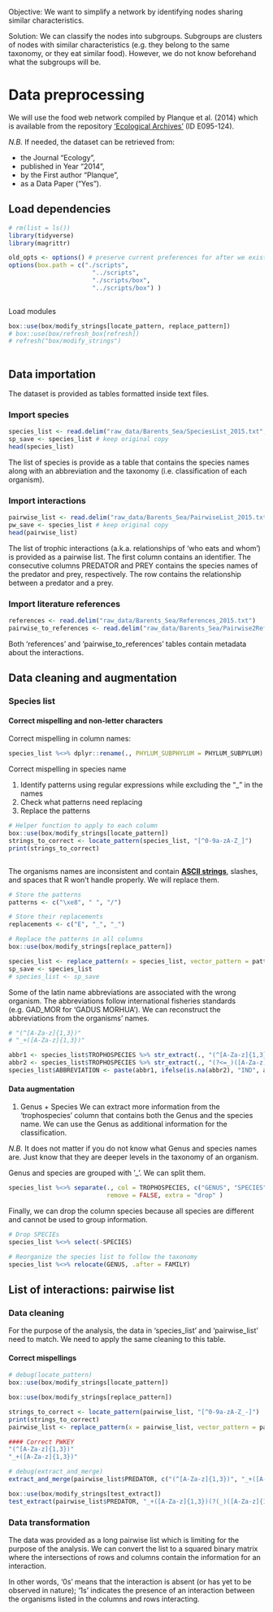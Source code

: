 Objective: We want to simplify a network by identifying nodes sharing similar characteristics.

Solution: We can classify the nodes into subgroups. Subgroups are clusters of nodes with similar characteristics (e.g. they belong to the same taxonomy, or they eat similar food). However, we do not know beforehand what the subgroups will be.

# Data preprocessing
We will use the food web network compiled by Planque et al. (2014) which is available from the repository ['Ecological Archives'](https://esapubs.org/archive/search.php?journal=E&year=2014&firstAuthor=Planque&isDP=1) (ID E095-124).

_N.B._ If needed, the dataset can be retrieved from:

- the Journal "Ecology",
- published in Year "2014",
- by the First author "Planque",
- as a Data Paper ("Yes").

## Load dependencies
```r
# rm(list = ls())
library(tidyverse)
library(magrittr)

old_opts <- options() # preserve current preferences for after we exist the function
options(box.path = c("./scripts", 
                       "../scripts",
                       "./scripts/box",
                       "../scripts/box") )
  

```

Load modules
```r
box::use(box/modify_strings[locate_pattern, replace_pattern])
# box::use(box/refresh_box[refresh])
# refresh("box/modify_strings")
         
```

## Data importation



The dataset is provided as tables formatted inside text files.

### Import species
```r
species_list <- read.delim("raw_data/Barents_Sea/SpeciesList_2015.txt", header = TRUE)
sp_save <- species_list # keep original copy
head(species_list)

```

The list of species is provide as a table that contains the species names along with an abbreviation and the taxonomy (i.e. classification of each organism).

### Import interactions
```r
pairwise_list <- read.delim("raw_data/Barents_Sea/PairwiseList_2015.txt", header = TRUE)
pw_save <- species_list # keep original copy
head(pairwise_list)
```
The list of trophic interactions (a.k.a. relationships of 'who eats and whom') is provided as a pairwise list. The first column contains an identifier.
The consecutive columns PREDATOR and PREY contains the species names of the predator and prey, respectively. The row contains the relationship between a predator and a prey.

### Import literature references
```r
references <- read.delim("raw_data/Barents_Sea/References_2015.txt")
pairwise_to_references <- read.delim("raw_data/Barents_Sea/Pairwise2References_2015.txt")
```
Both 'references' and 'pairwise_to_references' tables contain metadata about the interactions.

## Data cleaning and augmentation
### Species list

#### Correct mispelling and non-letter characters

Correct mispelling in column names:
```r

species_list %<>% dplyr::rename(., PHYLUM_SUBPHYLUM = PHYLUM_SUBPYLUM)

```

Correct mispelling in species name

1. Identify patterns using regular expressions while excluding the "_" in the names
2. Check what patterns need replacing
2. Replace the patterns
```r

# Helper function to apply to each column
box::use(box/modify_strings[locate_pattern])
strings_to_correct <- locate_pattern(species_list, "[^0-9a-zA-Z_]")
print(strings_to_correct)



```
The organisms names are inconsistent and contain [**ASCII strings**](https://www.ascii-code.com/), slashes, and spaces that R won't handle properly.
We will replace them.

```r
# Store the patterns
patterns <- c("\xe8", " ", "/")

# Store their replacements
replacements <- c("E", "_", "_")

# Replace the patterns in all columns
box::use(box/modify_strings[replace_pattern])

species_list <- replace_pattern(x = species_list, vector_pattern = patterns, vector_replacement = replacements )
sp_save <- species_list
# species_list <- sp_save
```

Some of the latin name abbreviations are associated with the wrong organism. The abbreviations follow international fisheries standards (e.g. GAD_MOR for 'GADUS MORHUA'). We can reconstruct the abbreviations from the organisms' names.

```r

# "(^[A-Za-z]{1,3})"
# "_+([A-Za-z]{1,3})"

abbr1 <- species_list$TROPHOSPECIES %>% str_extract(., "(^[A-Za-z]{1,3})")
abbr2 <- species_list$TROPHOSPECIES %>% str_extract(., "(?<=_)([A-Za-z]{1,3})")
species_list$ABBREVIATION <- paste(abbr1, ifelse(is.na(abbr2), "IND", abbr2), sep="_" )

```


#### Data augmentation

1. Genus + Species
We can extract more information from the 'trophospecies' column that contains both the Genus and the species name. We can use the Genus as additional information for the classification.

_N.B._ It does not matter if you do not know what Genus and species names are. Just know that they are deeper levels in the taxonomy of an organism.

Genus and species are grouped with '_'. We can split them.

```r
species_list %<>% separate(., col = TROPHOSPECIES, c("GENUS", "SPECIES"), 
                           remove = FALSE, extra = "drop" )

```
Finally, we can drop the column species because all species are different and cannot be used to group information.

```r
# Drop SPECIEs
species_list %<>% select(-SPECIES)

# Reorganize the species list to follow the taxonomy
species_list %<>% relocate(GENUS, .after = FAMILY)
```

## List of interactions: pairwise list
### Data cleaning

For the purpose of the analysis, the data in 'species_list' and 'pairwise_list' need to match.
We need to apply the same cleaning to this table.

#### Correct mispellings
```r
# debug(locate_pattern)
box::use(box/modify_strings[locate_pattern])

box::use(box/modify_strings[replace_pattern])

strings_to_correct <- locate_pattern(pairwise_list, "[^0-9a-zA-Z_-]")
print(strings_to_correct)
pairwise_list <- replace_pattern(x = pairwise_list, vector_pattern = patterns, vector_replacement = replacements )

#### Correct PWKEY
"(^[A-Za-z]{1,3})"
"_+([A-Za-z]{1,3})"

# debug(extract_and_merge)
extract_and_merge(pairwise_list$PREDATOR, c("(^[A-Za-z]{1,3})", "_+([A-Za-z]{1,3})_?"), sep = ""   )

box::use(box/modify_strings[test_extract])
test_extract(pairwise_list$PREDATOR, "_+([A-Za-z]{1,3})(?(_)([A-Za-z]{1,3}))")

```

### Data transformation
The data was provided as a long pairwise list which is limiting for the purpose of the analysis. We can convert the list to a squared binary matrix where the intersections of rows and columns contain the information for an interaction.

In other words, '0s' means that the interaction is absent (or has yet to be observed in nature); '1s' indicates the presence of an interaction between the organisms listed in the columns and rows interacting.

## 
